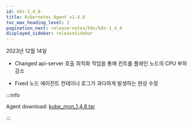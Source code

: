 ```yaml
---
id: k8s-1_4_8
title: Kubernetes Agent v1.4.8
toc_max_heading_level: 2
pagination_next: release-notes/k8s/k8s-1_4_4
displayed_sidebar: releaseSidebar
---
```


2023년 12월 14일

- <Status>Changed</Status> api-server 호출 최적화 작업을 통해 컨트롤 플레인 노드의 CPU 부하 감소

- <Status>Fixed</Status> 노드 에이전트 컨테이너 로그가 과다하게 발생하는 현상 수정

:::info

Agent download: [kube_mon_1.4.8.tar](https://repo.whatap.io/docker/kube_mon_1.4.8.tar)

:::